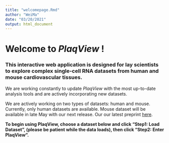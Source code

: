 ```yaml
---
title: "welcomepage.Rmd"
author: "WeiMa"
date: "03/20/2021"
output: html_document
---
```


# Welcome to *PlaqView* !

### This interactive web application is designed for lay scientists to explore complex single-cell RNA datasets from human and mouse cardiovascular tissues.

We are working constantly to update *PlaqView* with the most up-to-date analysis tools and are actively incorporating new datasets.

We are actively working on two types of datasets: human and mouse. Currently, only human datasets are available. Mouse dataset will be available in late May with our next release. Our our latest preprint [here](https://www.biorxiv.org/content/10.1101/2020.10.27.357715v2).

**To begin using PlaqView, choose a dataset below and click "Step1: Load Dataset", (please be patient while the data loads), then click "Step2: Enter PlaqView".**
